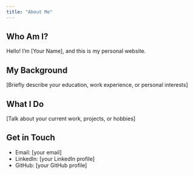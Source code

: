 ```yaml
---
title: "About Me"
---
```


## Who Am I?

Hello! I'm [Your Name], and this is my personal website.

## My Background

[Briefly describe your education, work experience, or personal interests]

## What I Do

[Talk about your current work, projects, or hobbies]

## Get in Touch

- Email: [your email]
- LinkedIn: [your LinkedIn profile]
- GitHub: [your GitHub profile]
